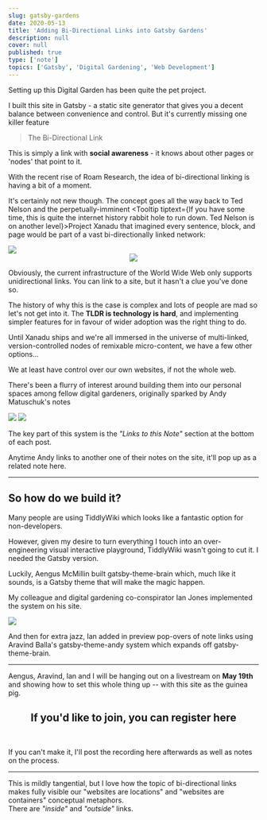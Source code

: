 ```yaml
---
slug: gatsby-gardens
date: 2020-05-13
title: 'Adding Bi-Directional Links into Gatsby Gardens'
description: null
cover: null
published: true
type: ['note']
topics: ['Gatsby', 'Digital Gardening', 'Web Development']
---
```


Setting up this <a to="https://tomcritchlow.com/2019/02/17/building-digital-garden/">Digital Garden</a> has been quite the pet project.

I built this site in <a to="https://www.gatsbyjs.org/">Gatsby</a> - a static site generator that gives you a decent balance between convenience and control. But it's currently missing one killer feature

> The Bi-Directional Link

This is simply a link with **social awareness** - it knows about other pages or 'nodes' that point to it.

With the recent rise of <a to ="https://roamresearch.com/">Roam Research</a>, the idea of bi-directional linking is having a bit of a moment. 

It's certainly not new though.  The concept goes all the way back to <a to="https://en.wikipedia.org/wiki/Ted_Nelson">Ted Nelson</a> and the perpetually-imminent <Tooltip tiptext={<span>If you have some time, this is quite the <a to="https://en.wikipedia.org/wiki/Project_Xanadu">internet history rabbit hole</a> to run down. <a to="https://www.youtube.com/watch?v=F0NgV3yNd2o">Ted Nelson is on another level</a></span>}>Project Xanadu</Tooltip> that imagined every sentence, block, and page would be part of a vast bi-directionally linked network:

<ImageFrame>

<Image src="./xanadu.jpeg" />

</ImageFrame>


<Center>

<img src="https://emojipedia-us.s3.dualstack.us-west-1.amazonaws.com/thumbs/120/apple/237/flushed-face_1f633.png" />

</Center>

Obviously, the current infrastructure of the World Wide Web only supports unidirectional links. You can link to a site, but it hasn't a clue you've done so.

The history of why this is the case is complex and lots of people are mad so let's not get into it. The **TLDR is technology is hard**, and implementing simpler features for in favour of wider adoption was the right thing to do. 

Until <a to="https://www.wired.com/1995/06/xanadu/">Xanadu ships</a> and we're all immersed in the universe of multi-linked, version-controlled nodes of remixable micro-content, we have a few other options...

We at least have control over our own websites, if not the whole web.

There's been a flurry of interest around building them into our personal spaces among fellow <a to="https://github.com/MaggieAppleton/digital-gardeners">digital gardeners</a>, originally sparked by <a to ="https://notes.andymatuschak.org/">Andy Matuschuk's notes</a>

<ImageFrame>

<Image src="https://res.cloudinary.com/dg3gyk0gu/image/upload/v1589377187/maggieappleton.com/notes/andy_notes.gif" />

</ImageFrame>

<ImageFrame>

<Image src="./andy-note-links.png" />

</ImageFrame>

The key part of this system is the _"Links to this Note"_ section at the bottom of each post.

Anytime Andy links to another one of their notes on the site, it'll pop up as a related note here.

---

## So how do we build it?

Many people are <a to="https://nesslabs.com/tiddlywiki-beginner-tutorial">using TiddlyWiki</a> which looks like a fantastic option for non-developers.

However, given my desire to turn everything I touch into an over-engineering visual interactive playground, TiddlyWiki wasn't going to cut it. I needed the Gatsby version.

Luckily, <a to="https://aengusmcmillin.com/">Aengus McMillin</a> built <a to="https://github.com/aengusmcmillin/gatsby-theme-brain">gatsby-theme-brain</a> which, much like it sounds, is a Gatsby theme that will make the magic happen.

My colleague and digital gardening co-conspirator Ian Jones <a to="https://www.ianjones.us/notes">implemented the system on his site</a>.

<ImageFrame>

<Image src="./ian-notes.png" />

</ImageFrame>

And then for extra jazz, Ian added in preview pop-overs of note links using <a to="https://aravindballa.com/">Aravind Balla</a>'s <a to="https://github.com/aravindballa/gatsby-theme-andy">gatsby-theme-andy</a> system which expands off gatsby-theme-brain.

---

Aengus, Aravind, Ian and I will be hanging out on a livestream on **May 19th** and showing how to set this whole thing up -- with this site as the guinea pig.

<Center>

<h2>If you'd like to join, <a noTip to="https://zoom.us/webinar/register/WN_hDAaKyTPTE2h4lPtzvssMQ">you can register here</a></h2>
</Center>

<br/>

If you can't make it, I'll post the recording here afterwards as well as notes on the process.

---
<!-- 
In preparation, I started planning out the UX design considerations of this feature.

### What exactly does this look like in action?

We'll need to consider a number of design issues:

1. How will users know if a link is internal or external?
    - On most sites these all look the same, and you find out where you're headed once you've clicked. Making users randomly guess where a link is headed isn't a great UX experience.
    - I like solving this with URL preview tooltips for externals (implemented with Tippy.js)
    - And I also distinguish them with colour - blue leads to the outside web, orange stays inside.
2. How can we visually distinguish between internal links that lead to pages like 'Home' or 'About' vs. links that lead to other notes?
    - Even with the colour distinction, there's now going to be two kinds of internal links - ones to "normal" pages, and ones to linked notes
3. How much content should we show in hover previews for internal page links?
4. How do we visually display page references? -->


This is mildly tangential, but I love how the topic of bi-directional links makes fully visible our "websites are locations" and "websites are containers" conceptual metaphors.  
There are *"inside"* and *"outside"* links.  